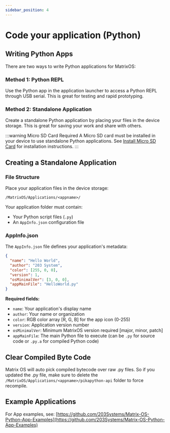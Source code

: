 ```yaml
---
sidebar_position: 4
---
```


# Code your application (Python)

## Writing Python Apps

There are two ways to write Python applications for MatrixOS:

### Method 1: Python REPL
Use the Python app in the application launcher to access a Python REPL through USB serial. This is great for testing and rapid prototyping.

### Method 2: Standalone Application
Create a standalone Python application by placing your files in the device storage. This is great for saving your work and share with others.

:::warning Micro SD Card Required
A Micro SD card must be installed in your device to use standalone Python applications. See [Install Micro SD Card](../Mystrix/InstallMicroSD) for installation instructions.
:::

## Creating a Standalone Application

### File Structure
Place your application files in the device storage:
```
/MatrixOS/Applications/<appname>/
```

Your application folder must contain:
- Your Python script files (`.py`)
- An `AppInfo.json` configuration file

### AppInfo.json

The `AppInfo.json` file defines your application's metadata:

```json
{
  "name": "Hello World",
  "author": "203 System",
  "color": [255, 0, 0],
  "version": 1,
  "osMinimalVer": [3, 0, 0],
  "appMainFile": "HelloWorld.py"
}
```

**Required fields:**
- `name`: Your application's display name
- `author`: Your name or organization
- `color`: RGB color array [R, G, B] for the app icon (0-255)
- `version`: Application version number
- `osMinimalVer`: Minimum MatrixOS version required [major, minor, patch]
- `appMainFile`: The main Python file to execute (can be `.py` for source code or `.py.a` for compiled Python code)

## Clear Compiled Byte Code

Matrix OS will auto pick compiled bytecode over raw .py files. So if you updated the .py file, make sure to delete the `/MatrixOS/Applications/<appname>/pikapython-api` folder to force recompile.

## Example Applications

For App examples, see:
[https://github.com/203Systems/Matrix-OS-Python-App-Examples](https://github.com/203Systems/Matrix-OS-Python-App-Examples)